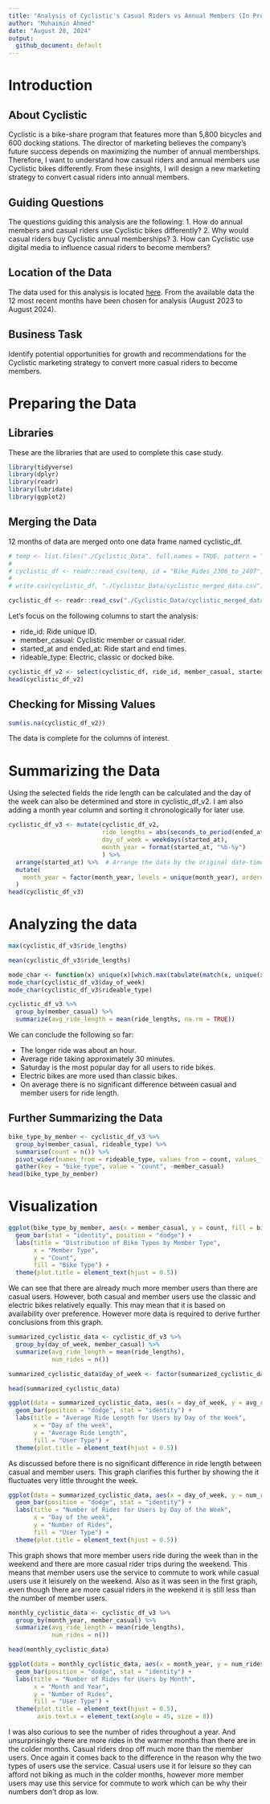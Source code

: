 ```yaml
---
title: "Analysis of Cyclistic's Casual Riders vs Annual Members (In Progress)"
author: "Muhaimin Ahmed"
date: "August 28, 2024"
output: 
  github_document: default
---
```


# Introduction

## About Cyclistic

Cyclistic is a bike-share program that features more than 5,800 bicycles and 600 docking stations. The director of marketing believes the company’s future success depends on maximizing the number of annual memberships. Therefore, I want to understand how casual riders and annual members use Cyclistic bikes differently. From these insights, I will design a new marketing strategy to convert casual riders into annual members.

## Guiding Questions

The questions guiding this analysis are the following: 1. How do annual members and casual riders use Cyclistic bikes differently? 2. Why would casual riders buy Cyclistic annual memberships? 3. How can Cyclistic use digital media to influence casual riders to become members?

## Location of the Data

The data used for this analysis is located [here](https://divvy-tripdata.s3.amazonaws.com/index.html). From the available data the 12 most recent months have been chosen for analysis (August 2023 to August 2024).

## Business Task

Identify potential opportunities for growth and recommendations for the Cyclistic marketing strategy to convert more casual riders to become members.

# Preparing the Data

## Libraries

These are the libraries that are used to complete this case study.

```r
library(tidyverse)
library(dplyr)
library(readr)
library(lubridate)
library(ggplot2)
```

## Merging the Data

12 months of data are merged onto one data frame named cyclistic_df.

```r
# temp <- list.files("./Cyclistic_Data", full.names = TRUE, pattern = "\\.csv$")
# 
# cyclistic_df <- readr::read_csv(temp, id = "Bike_Rides_2306_to_2407")
# 
# write.csv(cyclistic_df, "./Cyclistic_Data/cyclistic_merged_data.csv")

cyclistic_df <- readr::read_csv("./Cyclistic_Data/cyclistic_merged_data.csv")
```

Let's focus on the following columns to start the analysis:

-   ride_id: Ride unique ID.
-   member_casual: Cyclistic member or casual rider.
-   started_at and ended_at: Ride start and end times.
-   rideable_type: Electric, classic or docked bike.

```r
cyclistic_df_v2 <- select(cyclistic_df, ride_id, member_casual, started_at, ended_at, rideable_type)
head(cyclistic_df_v2)
```

## Checking for Missing Values

```r
sum(is.na(cyclistic_df_v2))
```

The data is complete for the columns of interest.

# Summarizing the Data

Using the selected fields the ride length can be calculated and the day of the week can also be determined and store in cyclistic_df_v2. I am also adding a month year column and sorting it chronologically for later use.

```r
cyclistic_df_v3 <- mutate(cyclistic_df_v2, 
                          ride_lengths = abs(seconds_to_period(ended_at-started_at)), 
                          day_of_week = weekdays(started_at), 
                          month_year = format(started_at, "%b-%y")
                          ) %>%
  arrange(started_at) %>%  # Arrange the data by the original date-time column
  mutate(
    month_year = factor(month_year, levels = unique(month_year), ordered = TRUE)
  )
head(cyclistic_df_v3)
```

# Analyzing the data

```r
max(cyclistic_df_v3$ride_lengths)
```

```r
mean(cyclistic_df_v3$ride_lengths)
```

```r
mode_char <- function(x) unique(x)[which.max(tabulate(match(x, unique(x))))]
mode_char(cyclistic_df_v3$day_of_week)
mode_char(cyclistic_df_v3$rideable_type)
```

```r
cyclistic_df_v3 %>%
  group_by(member_casual) %>%
  summarize(avg_ride_length = mean(ride_lengths, na.rm = TRUE))
```

We can conclude the following so far:

-   The longer ride was about an hour.
-   Average ride taking approximately 30 minutes.
-   Saturday is the most popular day for all users to ride bikes.
-   Electric bikes are more used than classic bikes.
-   On average there is no significant difference between casual and member users for ride length.

## Further Summarizing the Data

```r

bike_type_by_member <- cyclistic_df_v3 %>%
  group_by(member_casual, rideable_type) %>%
  summarise(count = n()) %>%
  pivot_wider(names_from = rideable_type, values_from = count, values_fill = 0) %>%
  gather(key = "bike_type", value = "count", -member_casual)
head(bike_type_by_member)
```

# Visualization

```r
ggplot(bike_type_by_member, aes(x = member_casual, y = count, fill = bike_type)) +
  geom_bar(stat = "identity", position = "dodge") +
  labs(title = "Distribution of Bike Types by Member Type",
       x = "Member Type",
       y = "Count",
       fill = "Bike Type") + 
  theme(plot.title = element_text(hjust = 0.5))
```

We can see that there are already much more member users than there are casual users. However, both casual and member users use the classic and electric bikes relatively equally. This may mean that it is based on availability over preference. However more data is required to derive further conclusions from this graph.

```r
summarized_cyclistic_data <- cyclistic_df_v3 %>%
  group_by(day_of_week, member_casual) %>%
  summarize(avg_ride_length = mean(ride_lengths), 
            num_rides = n())
```

```r
summarized_cyclistic_data$day_of_week <- factor(summarized_cyclistic_data$day_of_week, c("Monday", "Tuesday", "Wednesday", "Thursday","Friday","Saturday", "Sunday"))
```

```r
head(summarized_cyclistic_data)
```

```r
ggplot(data = summarized_cyclistic_data, aes(x = day_of_week, y = avg_ride_length, fill = member_casual)) +
  geom_bar(position = "dodge", stat = "identity") +
  labs(title = "Average Ride Length for Users by Day of the Week",
       x = "Day of the week",
       y = "Average Ride Length",
       fill = "User Type") + 
  theme(plot.title = element_text(hjust = 0.5))
```

As discussed before there is no significant difference in ride length between casual and member users. This graph clarifies this further by showing the it fluctuates very little throught the week.

```r
ggplot(data = summarized_cyclistic_data, aes(x = day_of_week, y = num_rides, fill = member_casual)) +
  geom_bar(position = "dodge", stat = "identity") +
  labs(title = "Number of Rides for Users by Day of the Week",
       x = "Day of the week",
       y = "Number of Rides",
       fill = "User Type") + 
  theme(plot.title = element_text(hjust = 0.5))
```

This graph shows that more member users ride during the week than in the weekend and there are more casual rider trips during the weekend. This means that member users use the service to commute to work while casual users use it leisurely on the weekend. Also as it was seen in the first graph, even though there are more casual riders in the weekend it is still less than the number of member users.

```r
monthly_cyclistic_data <- cyclistic_df_v3 %>%
  group_by(month_year, member_casual) %>%
  summarize(avg_ride_length = mean(ride_lengths), 
            num_rides = n())

head(monthly_cyclistic_data)
```

```r
ggplot(data = monthly_cyclistic_data, aes(x = month_year, y = num_rides, fill = member_casual)) +
  geom_bar(position = "dodge", stat = "identity") +
  labs(title = "Number of Rides for Users by Month",
       x = "Month and Year",
       y = "Number of Rides",
       fill = "User Type") + 
  theme(plot.title = element_text(hjust = 0.5), 
        axis.text.x = element_text(angle = 45, size = 8))
```

I was also curious to see the number of rides throughout a year. And unsurprisingly there are more rides in the warmer months than there are in the colder months. Casual riders drop off much more than the member users. Once again it comes back to the difference in the reason why the two types of users use the service. Casual users use it for leisure so they can afford not biking as much in the colder months, however more member users may use this service for commute to work which can be why their numbers don't drop as low.
